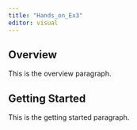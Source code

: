 ```yaml
---
title: "Hands_on_Ex3"
editor: visual
---
```


## Overview

This is the overview paragraph.

## Getting Started

This is the getting started paragraph.
